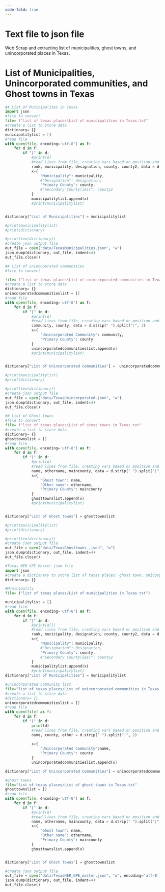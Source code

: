 ```yaml
---
code-fold: true
---
```


# Text file to json file

Web Scrap and extracting list of municipalities, ghost towns, and unincorporated places in Texas.


# List of Municipalities, Unincorporated communities, and Ghost towns in Texas

```python
## List of Municipalites in Texas
import json
#file to convert
file= f"list of texas places\List of municipalities in Texas.txt"
#create a list to store data
dictionary= {}
municipalitylist = []
#read file
with open(file, encoding='utf-8') as f:
    for d in f:
        if "|" in d:
            #print(d)
            #read lines from file, creating vars based on position and indicator of info needed
            rank, municipality, designation, county, county2, data = d.strip(" ").split("|", 5)
            x={
                "Municipality": municipality,
                #"Designation": designation,
                "Primary County": county,
                #"Secondary County(ies)": county2
            }
            municipalitylist.append(x)
            #print(municipalitylist)


dictionary["List of Municipalities"] = municipalitylist

#print(municipalitylist)
#print(dictionary)

#print(len(dictionary))
#create json output file
out_file = open("data/TexasMunicipalities.json", "w")
json.dump(dictionary, out_file, indent=4) 
out_file.close()
```

```python
## List of unincoporated communities 
#file to convert

file= f"list of texas places\List of unincorporated communities in Texas.txt"
#create a list to store data
dictionary= {}
unincorporatedcommunitieslist = []
#read file
with open(file, encoding='utf-8') as f:
    for d in f:
        if "|" in d:
            #print(d)
            #read lines from file, creating vars based on position and indicator of info needed
            community, county, data = d.strip(" ").split("|", 2)
            x={
                "Unincorporated Community": community,
                "Primary County": county
            }
            unincorporatedcommunitieslist.append(x)
            #print(municipalitylist)


dictionary["List of Unincorporated communities"] =  unincorporatedcommunitieslist

#print(municipalitylist)
#print(dictionary)

#print(len(dictionary))
#create json output file
out_file = open("data/TexasUnincorporated.json", "w")
json.dump(dictionary, out_file, indent=4) 
out_file.close()
```
```python
## List of Ghost towns
#file to convert
file= f"list of texas places\List of ghost towns in Texas.txt"
#create a list to store data
dictionary= {}
ghosttownslist = []
#read file
with open(file, encoding='utf-8') as f:
    for d in f:
        if "|" in d:
            #print(d)
            #read lines from file, creating vars based on position and indicator of info needed (1)
            name, othername, maincounty, data = d.strip(" ").split("|", 3)
            x={
                "Ghost town": name,
                "Other name": othername,
                "Primary County": maincounty
            }
            ghosttownslist.append(x)
            #print(municipalitylist)


dictionary["List of Ghost towns"] = ghosttownslist

#print(municipalitylist)
#print(dictionary)

#print(len(dictionary))
#create json output file
out_file = open("data/TexasGhosttowns_.json", "w")
json.dump(dictionary, out_file, indent=4) 
out_file.close()
```


```python
#Texas NER GPE Master json file
import json 
#create a dictionary to store list of texas places: ghost town, unicorpated communities, and texas municaipalities
dictionary= {}

#Municipality
file= ("list of texas places/List of municipalities in Texas.txt")

municipalitylist = []
#read file
with open(file, encoding='utf-8') as f:
    for d in f:
        if "|" in d:
            #print(d[])
            #read lines from file, creating vars based on position and indicator of info needed
            rank, municipality, designation, county, county2, data = d.strip(" ").split("|", 5)
            x={
                "Municipality": municipality,
                #"Designation": designation,
                "Primary County": county,
                #"Secondary County(ies)": county2
            }
            municipalitylist.append(x)
            #print(municipalitylist)
dictionary["List of Municipalities"] = municipalitylist

#unincorporated community list
file="list of texas places/List of unincorporated communities in Texas.txt" 
#create a list to store data
#dictionary= {}
unincorporatedcommunitieslist = []
#read file
with open(file) as f:
    for d in f:
        if "|" in d:
            print(d)
            #read lines from file, creating vars based on position and indicator of info needed
            name, county, other = d.strip(" ").split("|", 2)
        
            x={
                "Unincorporated Community":name,
                "Primary County": county
            }
            unincorporatedcommunitieslist.append(x)

dictionary["List of Unincorporated Communities"] = unincorporatedcommunitieslist

#ghost towns
file="list of texas places/List of ghost towns in Texas.txt" 
ghosttownslist = []
#read file
with open(file, encoding='utf-8') as f:
    for d in f:
        if "|" in d:
            #print(d)
            #read lines from file, creating vars based on position and indicator of info needed (1)
            name, othername, maincounty, data = d.strip(" ").split("|", 3)
            x={
                "Ghost town": name,
                "Other name": othername,
                "Primary County": maincounty
            }
            ghosttownslist.append(x)


dictionary["List of Ghost Towns"] = ghosttownslist

#create json output file
out_file = open("data/TexasNER_GPE_master.json", "w", encoding='utf-8')
json.dump(dictionary, out_file, indent=4) 
out_file.close()
```

